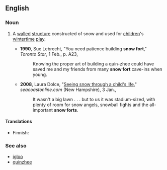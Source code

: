 ==English==
{{wikipedia}}

===Noun===
{{en-noun|head=[[snow]] [[fort]]}}

# {{label|en|chiefly|northern|_|US|and|Canada}} A [[wall]]ed [[structure]] constructed of snow and used for [[children]]'s [[wintertime]] [[play]].
#* '''1990''', Sue Lebrecht, "You need patience building '''snow fort'''," ''Toronto Star'', 1 Feb., p. A23,
#*: Knowing the proper art of building a quin-zhee could have saved me and my friends from many '''snow fort''' cave-ins when young.
#* '''2008''', Laura Dolce, "[http://www.seacoastonline.com/apps/pbcs.dll/article?AID=/20080103/OPINION/801030373/-1/NEWS14&sfad=1 Seeing snow through a child's life]," ''seacoastonline.com'' (New Hampshire), 3 Jan.,
#*: It wasn't a big lawn . . . but to us it was stadium-sized, with plenty of room for snow angels, snowball fights and the all-important '''snow forts'''.

====Translations====
{{trans-top|snow structure}}
* Finnish: {{t|fi|lumilinna}}
{{trans-mid}}
{{trans-bottom}}

===See also===
* [[igloo]]
* [[quinzhee]]